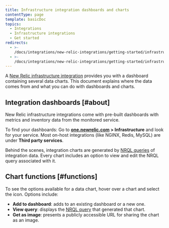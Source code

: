 ```yaml
---
title: Infrastructure integration dashboards and charts
contentType: page
template: basicDoc
topics:
  - Integrations
  - Infrastructure integrations
  - Get started
redirects:
  - >-
    /docs/integrations/new-relic-integrations/getting-started/infrastructure-integration-dashboards/
  - >-
    /docs/integrations/new-relic-integrations/getting-started/infrastructure-integration-dashboards-charts/
---
```


A [New Relic infrastructure integration](/docs/infrastructure/integrations-getting-started/getting-started/introduction-infrastructure-integrations) provides you with a dashboard containing several data charts. This document explains where the data comes from and what you can do with dashboards and charts.

## Integration dashboards [#about]

New Relic infrastructure integrations come with pre-built dashboards with metrics and inventory data from the monitored service.

To find your dashboards: Go to **[one.newrelic.com](http://one.newrelic.com) > Infrastructure** and look for your service. Most on-host integrations (like NGINX, Redis, MySQL) are under **Third party services**.

Behind the scenes, integration charts are generated by [NRQL queries](/docs/insights/nrql-new-relic-query-language/using-nrql/introduction-nrql) of integration data. Every chart includes an option to view and edit the NRQL query associated with it.

## Chart functions [#functions]

To see the options available for a data chart, hover over a chart and select the <Icon name="fe-more-horizontal"/>
icon. Options include:

* **Add to dashboard**: adds to an existing dashboard or a new one.
* **View query**: displays the [NRQL query](/docs/insights/nrql-new-relic-query-language/using-nrql/introduction-nrql) that generated that chart.
* **Get as image**: presents a publicly accessible URL for sharing the chart as an image.

